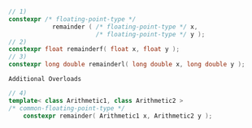 ```cpp
// 1)
constexpr /* floating-point-type */
            remainder ( /* floating-point-type */ x,
                        /* floating-point-type */ y );
// 2)
constexpr float remainderf( float x, float y );
// 3)
constexpr long double remainderl( long double x, long double y );
```

`Additional Overloads`

```cpp
// 4)
template< class Arithmetic1, class Arithmetic2 >
/* common-floating-point-type */
    constexpr remainder( Arithmetic1 x, Arithmetic2 y );
```
